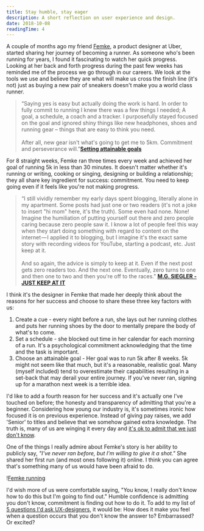 ```yaml
---
title: Stay humble, stay eager
description: A short reflection on user experience and design.
date: 2018-10-08
readingTime: 4
---
```


A couple of months ago my friend <a href="https://www.femke.co.nz">Femke</a>, a product designer at Uber, started sharing her journey of becoming a runner. As someone who's been running for years, I found it fascinating to watch her quick progress. Looking at her back and forth progress during the past few weeks has reminded me of the process we go through in our careers. We look at the tools we use and believe they are what will make us cross the finish line (it's not) just as buying a new pair of sneakers doesn't make you a world class runner.

>“Saying yes is easy but actually doing the work is hard. In order to fully commit to running I knew there was a few things I needed; A goal, a schedule, a coach and a tracker. I purposefully stayed focused on the goal and ignored shiny things like new headphones, shoes and running gear – things that are easy to think you need.<br /><br />After all, new gear isn't what's going to get me to 5km. Commitment and perseverance will.”**<a href="https://www.femke.co.nz/articles/setting-attainable-goals">Setting attainable goals</a>**

For 8 straight weeks, Femke ran three times every week and achieved her goal of running 5k in less than 30 minutes. It doesn't matter whether it's running or writing, cooking or singing, designing or building a relationship; they all share key ingredient for success: commitment. You need to keep going even if it feels like you're not making progress.

>“I still vividly remember my early days spent blogging, literally alone in my apartment. Some posts had just one or two readers (it's not a joke to insert "hi mom" here, it's the truth). Some even had none. None! Imagine the humiliation of putting yourself out there and zero people caring because zero people saw it. I know a lot of people feel this way when they start doing something with regard to content on the internet — I applied it to blogging, but I imagine it's the exact same story with recording videos for YouTube, starting a podcast, etc. Just keep at it.<br /><br />And so again, the advice is simply to keep at it. Even if the next post gets zero readers too. And the next one. Eventually, zero turns to one and then one to two and then you're off to the races.”
**<a href="https://500ish.com/just-keep-at-it-d852a5d8a58b">M.G. SIEGLER - JUST KEEP AT IT</a>**

I think it's the designer in Femke that made her deeply think about the reasons for her success and choose to share these three key factors with us:

1. Create a cue - every night before a run, she lays out her running clothes and puts her running shoes by the door to mentally prepare the body of what's to come.
2. Set a schedule - she blocked out time in her calendar for each morning of a run. It's a psychological commitment acknowledging that the time and the task is important.
3. Choose an attainable goal - Her goal was to run 5k after 8 weeks. 5k might not seem like that much, but it's a reasonable, realistic goal. Many (myself included) tend to overestimate their capabilities resulting in a set-back that may derail your entire journey. If you've never ran, signing up for a marathon next week is a terrible idea.

I'd like to add a fourth reason for her success and it's actually one I've touched on before; the honesty and transparency of admitting that you're a beginner. Considering how young our industry is, it's sometimes ironic how focused it is on previous experience. Instead of giving pay raises, we add 'Senior' to titles and believe that we somehow gained extra knowledge. The truth is, many of us are winging it every day and <a href="/better-uxdesigner/">it's ok to admit that we just don't know</a>.

One of the things I really admire about Femke's story is her ability to publicly say,  _"I've never ran before, but I'm willing to give it a shot."_ She shared her first run (and most ones following it) online. I think you can agree that's something many of us would have been afraid to do.

!<a href="/images/articles/femke_run.png">Femke running</a>

I'd wish more of us were comfortable saying, "You know, I really don't know how to do this but I'm going to find out." Humble confidence is admitting you don't know, commitment is finding out how to do it. To add to my list of <a href="/5-ux-questions/">5 questions I'd ask UX-designers</a>, it would be: How does it make you feel when a question occurs that you don't know the answer to? Embarrassed? Or excited?